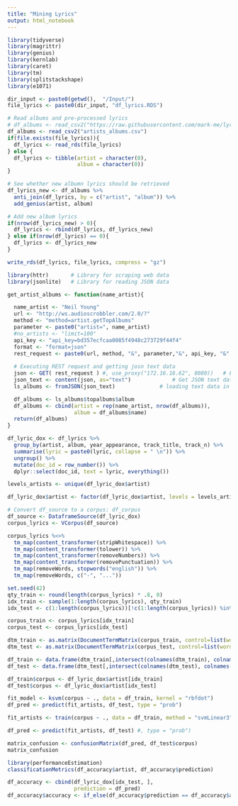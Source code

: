 ```yaml
---
title: "Mining Lyrics"
output: html_notebook
---
```




```r
library(tidyverse)
library(magrittr)
library(genius)
library(kernlab) 
library(caret) 
library(tm) 
library(splitstackshape)
library(e1071)
```
```r
dir_input <- paste0(getwd(),  "/Input/")
file_lyrics <- paste0(dir_input, "df_lyrics.RDS")

# Read albums and pre-processed lyrics
# df_albums <- read_csv2("https://raw.githubusercontent.com/mark-me/lyric_mining/master/artists_albums.csv")
df_albums <- read_csv2("artists_albums.csv")
if(file.exists(file_lyrics)){
  df_lyrics <- read_rds(file_lyrics) 
} else {
  df_lyrics <- tibble(artist = character(0),
                      album = character(0))
}

# See whether new albumn lyrics should be retrieved
df_lyrics_new <- df_albums %>% 
  anti_join(df_lyrics, by = c("artist", "album")) %>% 
  add_genius(artist, album)

# Add new album lyrics
if(nrow(df_lyrics_new) > 0){
  df_lyrics <- rbind(df_lyrics, df_lyrics_new)
} else if(nrow(df_lyrics) == 0){
  df_lyrics <- df_lyrics_new
}

write_rds(df_lyrics, file_lyrics, compress = "gz")
```

```r
library(httr)		# Library for scraping web data
library(jsonlite)	# Library for reading JSON data

get_artist_albums <- function(name_artist){

  name_artist <- "Neil Young"
  url <- "http://ws.audioscrobbler.com/2.0/?"
  method <- "method=artist.getTopAlbums"
  parameter <- paste0("artist=", name_artist)
  #no_artists <- "limit=100"
  api_key <- "api_key=bd357ecfcaa0085f4948c273729f44f4"
  format <- "format=json"
  rest_request <- paste0(url, method, "&", parameter,"&", api_key, "&",format)
  
  # Executing REST request and getting josn text data
  json <- GET( rest_request ) #, use_proxy("172.16.16.62", 8080))	# Executing request
  json_text <- content(json, as="text")				# Get JSON text data
  ls_albums <- fromJSON(json_text)				# loading text data in a list

  df_albums <- ls_albums$topalbums$album
  df_albums <- cbind(artist = rep(name_artist, nrow(df_albums)),
                     album = df_albums$name) 
  return(df_albums)
}


```

```r
df_lyric_dox <- df_lyrics %>% 
  group_by(artist, album, year_appearance, track_title, track_n) %>% 
  summarise(lyric = paste0(lyric, collapse = " \n")) %>% 
  ungroup() %>% 
  mutate(doc_id = row_number()) %>% 
  dplyr::select(doc_id, text = lyric, everything())

levels_artists <- unique(df_lyric_dox$artist)

df_lyric_dox$artist <- factor(df_lyric_dox$artist, levels = levels_artists)

# Convert df_source to a corpus: df_corpus
df_source <- DataframeSource(df_lyric_dox)
corpus_lyrics <- VCorpus(df_source)

corpus_lyrics %<>% 
  tm_map(content_transformer(stripWhitespace)) %>% 
  tm_map(content_transformer(tolower)) %>% 
  tm_map(content_transformer(removeNumbers)) %>% 
  tm_map(content_transformer(removePunctuation)) %>% 
  tm_map(removeWords, stopwords("english")) %>% 
  tm_map(removeWords, c("-", "..."))
```

```r
set.seed(42)
qty_train <- round(length(corpus_lyrics) * .8, 0)
idx_train <- sample(1:length(corpus_lyrics), qty_train)
idx_test <- c(1:length(corpus_lyrics))[!c(1:length(corpus_lyrics)) %in% idx_train]

corpus_train <- corpus_lyrics[idx_train]
corpus_test <- corpus_lyrics[idx_test]
```

```r
dtm_train <- as.matrix(DocumentTermMatrix(corpus_train, control=list(wordLengths=c(1,Inf))))
dtm_test <- as.matrix(DocumentTermMatrix(corpus_test, control=list(wordLengths=c(1,Inf))))
```

```r
df_train <- data.frame(dtm_train[,intersect(colnames(dtm_train), colnames(dtm_test))])
df_test <- data.frame(dtm_test[,intersect(colnames(dtm_test), colnames(dtm_train))])
```

```r
df_train$corpus <- df_lyric_dox$artist[idx_train]
df_test$corpus <- df_lyric_dox$artist[idx_test]
```

```r
fit_model <- ksvm(corpus ~ ., data = df_train, kernel = "rbfdot")
df_pred <- predict(fit_artists, df_test, type = "prob")

```
```r
fit_artists <- train(corpus ~ ., data = df_train, method = "svmLinear3")
```

```r
df_pred <- predict(fit_artists, df_test) #, type = "prob")
```

```r
matrix_confusion <- confusionMatrix(df_pred, df_test$corpus)
matrix_confusion
```
```r
library(performanceEstimation)
classificationMetrics(df_accuracy$artist, df_accuracy$prediction)
```

```r
df_accuracy <- cbind(df_lyric_dox[idx_test, ],
                     prediction = df_pred)
df_accuracy$accuracy <- if_else(df_accuracy$prediction == df_accuracy$artist, 1, 0)
```

